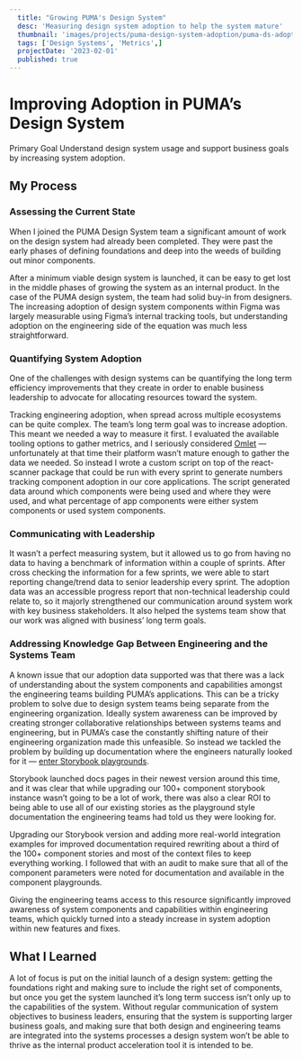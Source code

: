 ```yaml
---
  title: "Growing PUMA's Design System"
  desc: 'Measuring design system adoption to help the system mature'
  thumbnail: 'images/projects/puma-design-system-adoption/puma-ds-adoption-thumb.png'
  tags: ['Design Systems', 'Metrics',]
  projectDate: '2023-02-01'
  published: true
---
```


# Improving Adoption in PUMA’s Design System

<Label>Primary Goal</Label>
<Text>Understand design system usage and support business goals by increasing system adoption.</Text>

## My Process

### Assessing the Current State
  When I joined the PUMA Design System team a significant amount of work on the design system had already been completed. They were past the early phases of defining foundations and deep into the weeds of building out minor components.
  
  After a minimum viable design system is launched, it can be easy to get lost in the middle phases of growing the system as an internal product. In the case of the PUMA design system, the team had solid buy-in from designers. The increasing adoption of design system components within Figma was largely measurable using Figma’s internal tracking tools, but understanding adoption on the engineering side of the equation was much less straightforward.

### Quantifying System Adoption

  One of the challenges with design systems can be quantifying the long term efficiency improvements that they create in order to enable business leadership to advocate for allocating resources toward the system.

  Tracking engineering adoption, when spread across multiple ecosystems can be quite complex. The team’s long term goal was to increase adoption. This meant we needed a way to measure it first. I evaluated the available tooling options to gather metrics, and I seriously considered [Omlet](https://omlet.dev/) — unfortunately at that time their platform wasn’t mature enough to gather the data we needed. So instead I wrote a custom script on top of the react-scanner package that could be run with every sprint to generate numbers tracking component adoption in our core applications. The script generated data around which components were being used and where they were used, and what percentage of app components were either system components or used system components.

### Communicating with Leadership

  It wasn’t a perfect measuring system, but it allowed us to go from having no data to having a benchmark of information within a couple of sprints. After cross checking the information for a few sprints, we were able to start reporting change/trend data to senior leadership every sprint. The adoption data was an accessible progress report that non-technical leadership could relate to, so it majorly strengthened our communication around system work with key business stakeholders. It also helped the systems team show that our work was aligned with business’ long term goals.
  
### Addressing Knowledge Gap Between Engineering and the Systems Team

  A known issue that our adoption data supported was that there was a lack of understanding about the system components and capabilities amongst the engineering teams building PUMA’s applications. This can be a tricky problem to solve due to design system teams being separate from the engineering organization. Ideally system awareness can be improved by creating stronger collaborative relationships between systems teams and engineering, but in PUMA’s case the constantly shifting nature of their engineering organization made this unfeasible. So instead we tackled the problem by building up documentation where the engineers naturally looked for it — [enter Storybook playgrounds](https://uds-storybook.production.cybercat.puma.com/).

  Storybook launched docs pages in their newest version around this time, and it was clear that while upgrading our 100+ component storybook instance wasn’t going to be a lot of work, there was also a clear ROI to being able to use all of our existing stories as the playground style documentation the engineering teams had told us they were looking for.

  Upgrading our Storybook version and adding more real-world integration examples for improved documentation required rewriting about a third of the 100+ component stories and most of the context files to keep everything working. I followed that with an audit to make sure that all of the component parameters were noted for documentation and available in the component playgrounds.

  Giving the engineering teams access to this resource significantly improved awareness of system components and capabilities within engineering teams, which quickly turned into a steady increase in system adoption within new features and fixes.

## What I Learned

  A lot of focus is put on the initial launch of a design system: getting the foundations right and making sure to include the right set of components, but once you get the system launched it’s long term success isn’t only up to the capabilities of the system. Without regular communication of system objectives to business leaders, ensuring that the system is supporting larger business goals, and making sure that both design and engineering teams are integrated into the systems processes a design system won’t be able to thrive as the internal product acceleration tool it is intended to be.
